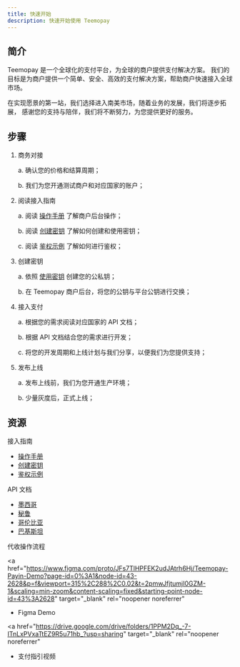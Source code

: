 ```yaml
---
title: 快速开始
description: 快速开始使用 Teemopay
---
```



## 简介

Teemopay 是一个全球化的支付平台，为全球的商户提供支付解决方案。
我们的目标是为商户提供一个简单、安全、高效的支付解决方案，帮助商户快速接入全球市场。

在实现愿景的第一站，我们选择进入南美市场，随着业务的发展，我们将逐步拓展，
感谢您的支持与陪伴，我们将不断努力，为您提供更好的服务。

## 步骤

<Steps>

1. 商务对接

   a. 确认您的价格和结算周期；

   b. 我们为您开通测试商户和对应国家的账户；

2. 阅读接入指南

   a. 阅读 [操作手册](/zh/guides/operation-manual) 了解商户后台操作；

   b. 阅读 [创建密钥](/zh/guides/create-keys) 了解如何创建和使用密钥；

   c. 阅读 [鉴权示例](/zh/guides/authentication) 了解如何进行鉴权；

3. 创建密钥

   a. 依照 [使用密钥](/zh/guides/create-keys) 创建您的公私钥；

   b. 在 Teemopay 商户后台，将您的公钥与平台公钥进行交换；

4. 接入支付

   a. 根据您的需求阅读对应国家的 API 文档；

   b. 根据 API 文档结合您的需求进行开发；

   c. 将您的开发周期和上线计划与我们分享，以便我们为您提供支持；

5. 发布上线

   a. 发布上线前，我们为您开通生产环境；

   b. 少量灰度后，正式上线；

</Steps>

## 资源

接入指南

- [操作手册](/zh/guides/operation-manual)
- [创建密钥](/zh/guides/create-keys)
- [鉴权示例](/zh/guides/authentication)

API 文档

- [墨西哥](/zh/mexico/payin/create)
- [秘鲁](/zh/peru/payin/create)
- [哥伦比亚](/zh/colombia/payin/create)
- [巴基斯坦](/zh/pakistan/payin/cashier_create)

代收操作流程

<a
  href="https://www.figma.com/proto/JFs7TlHPFEK2udJAtrh6Hj/Teemopay-Payin-Demo?page-id=0%3A1&node-id=43-2628&p=f&viewport=315%2C288%2C0.02&t=2pmwJfjtumjI0GZM-1&scaling=min-zoom&content-scaling=fixed&starting-point-node-id=43%3A2628"
  target="_blank"
  rel="noopener noreferrer"
>
  - Figma Demo
</a>

<a
  href="https://drive.google.com/drive/folders/1PPM2Dq_-7-ITnLxPVxaTtEZ9R5u71hb_?usp=sharing"
  target="_blank"
  rel="noopener noreferrer"
>
  - 支付指引视频
</a>
